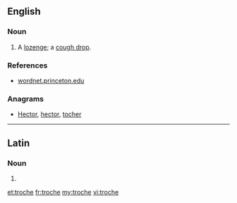 {{also|trochę}}
==English==

===Noun===
{{en-noun|troches}}

# A [[lozenge]]; a [[cough drop]].

===References===
* [http://wordnet.princeton.edu/perl/webwn?s=troche wordnet.princeton.edu]

===Anagrams===
* [[Hector#English|Hector]], [[hector#English|hector]], [[tocher#English|tocher]]

----

==Latin==

===Noun===
{{la-noun-form|troche}}

# {{inflection of|trochus|trochus|voc|s|lang=la}}


[[et:troche]]
[[fr:troche]]
[[my:troche]]
[[vi:troche]]